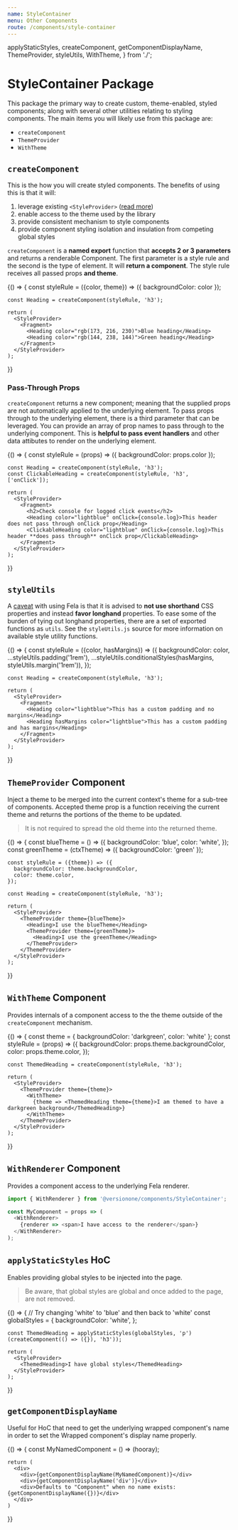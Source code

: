 ```yaml
---
name: StyleContainer
menu: Other Components
route: /components/style-container
---
```


  applyStaticStyles,
  createComponent,
  getComponentDisplayName,
  ThemeProvider,
  styleUtils,
  WithTheme,
} from './';

# StyleContainer Package

This package the primary way to create custom, theme-enabled, styled components; along with several other utilities relating to styling components. The main items you will likely use from this package are:

- `createComponent`
- `ThemeProvider`
- `WithTheme`

## `createComponent`

This is the how you will create styled components. The benefits of using this is that it will:

1. leverage existing `<StyleProvider>` ([read more](/packages/style-provider))
2. enable access to the theme used by the library
3. provide consistent mechanism to style components
4. provide component styling isolation and insulation from competing global styles

`createComponent` is a **named export** function that **accepts 2 or 3 parameters** and returns a renderable Component. The first parameter is a style rule and the second is the type of element. It will **return a component**. The style rule receives all passed props **and theme**.

<Playground data-test="createComponent">
  {() => {
    const styleRule = ({color, theme}) => ({
      backgroundColor: color
    });

    const Heading = createComponent(styleRule, 'h3');

    return (
      <StyleProvider>
        <Fragment>
          <Heading color="rgb(173, 216, 230)">Blue heading</Heading>
          <Heading color="rgb(144, 238, 144)">Green heading</Heading>
        </Fragment>
      </StyleProvider>
    );

}}

</Playground>

### Pass-Through Props

`createComponent` returns a new component; meaning that the supplied props are not automatically applied to the underlying element. To pass props through to the underlying element, there is a third parameter that can be leveraged. You can provide an array of prop names to pass through to the underlying component. This is **helpful to pass event handlers** and other data attibutes to render on the underlying element.

<Playground>
  {() => {
    const styleRule = (props) => ({
      backgroundColor: props.color
    });

    const Heading = createComponent(styleRule, 'h3');
    const ClickableHeading = createComponent(styleRule, 'h3', ['onClick']);

    return (
      <StyleProvider>
        <Fragment>
          <h2>Check console for logged click events</h2>
          <Heading color="lightblue" onClick={console.log}>This header does not pass through onClick prop</Heading>
          <ClickableHeading color="lightblue" onClick={console.log}>This header **does pass through** onClick prop</ClickableHeading>
        </Fragment>
      </StyleProvider>
    );

}}

</Playground>

## `styleUtils`

A [caveat](http://fela.js.org/docs/introduction/Caveats.html) with using Fela is that it is advised to **not use shorthand** CSS properties and instead **favor longhand** properties. To ease some of the burden of tying out longhand properties, there are a set of exported functions as `utils`. See the `styleUtils.js` source for more information on available style utility functions.

<Playground>
  {() => {
    const styleRule = ({color, hasMargins}) => ({
        backgroundColor: color,
        ...styleUtils.padding('1rem'),
        ...styleUtils.conditionalStyles(hasMargins, styleUtils.margin('1rem')),
  });

    const Heading = createComponent(styleRule, 'h3');

    return (
      <StyleProvider>
        <Fragment>
          <Heading color="lightblue">This has a custom padding and no margins</Heading>
          <Heading hasMargins color="lightblue">This has a custom padding and has margins</Heading>
        </Fragment>
      </StyleProvider>
    );

}}

</Playground>

## `ThemeProvider` Component

Inject a theme to be merged into the current context's theme for a sub-tree of components. Accepted theme prop is a function receiving the current theme and returns the portions of the theme to be updated.

> It is not required to spread the old theme into the returned theme.

<Playground>
  {() => {
    const blueTheme = () => ({
      backgroundColor: 'blue',
      color: 'white',
    });
    const greenTheme = (ctxTheme) => ({
      backgroundColor: 'green'
    });

    const styleRule = ({theme}) => ({
      backgroundColor: theme.backgroundColor,
      color: theme.color,
    });

    const Heading = createComponent(styleRule, 'h3');

    return (
      <StyleProvider>
        <ThemeProvider theme={blueTheme}>
          <Heading>I use the blueTheme</Heading>
          <ThemeProvider theme={greenTheme}>
            <Heading>I use the greenTheme</Heading>
          </ThemeProvider>
        </ThemeProvider>
      </StyleProvider>
    );

}}

</Playground>

## `WithTheme` Component

Provides internals of a component access to the the theme outside of the `createComponent` mechanism.

<Playground>
  {() => {
    const theme  = {
      backgroundColor: 'darkgreen',
      color: 'white'
    };
    const styleRule = (props) => ({
      backgroundColor: props.theme.backgroundColor,
      color: props.theme.color,
    });

    const ThemedHeading = createComponent(styleRule, 'h3');

    return (
      <StyleProvider>
        <ThemeProvider theme={theme}>
          <WithTheme>
            {theme => <ThemedHeading theme={theme}>I am themed to have a darkgreen background</ThemedHeading>}
          </WithTheme>
        </ThemeProvider>
      </StyleProvider>
    );

}}

</Playground>

## `WithRenderer` Component

Provides a component access to the underlying Fela renderer.

```js
import { WithRenderer } from '@versionone/components/StyleContainer';

const MyComponent = props => (
  <WithRenderer>
    {renderer => <span>I have access to the renderer</span>}
  </WithRenderer>
);
```

## `applyStaticStyles` HoC

Enables providing global styles to be injected into the page.

> Be aware, that global styles are global and once added to the page, are not removed.

<Playground>
  {() => {
    // Try changing 'white' to 'blue' and then back to 'white'
    const globalStyles = {
      backgroundColor: 'white',
    };

    const ThemedHeading = applyStaticStyles(globalStyles, 'p')(createComponent(() => ({}), 'h3'));

    return (
      <StyleProvider>
        <ThemedHeading>I have global styles</ThemedHeading>
      </StyleProvider>
    );

}}

</Playground>

## `getComponentDisplayName`

Useful for HoC that need to get the underlying wrapped component's name in order to set the Wrapped component's display name properly.

<Playground>
  {() => {
    const MyNamedComponent = () => (<span>hooray</span>);

    return (
      <div>
        <div>{getComponentDisplayName(MyNamedComponent)}</div>
        <div>{getComponentDisplayName('div')}</div>
        <div>Defaults to "Component" when no name exists: {getComponentDisplayName({})}</div>
      </div>
    )

}}

</Playground>
